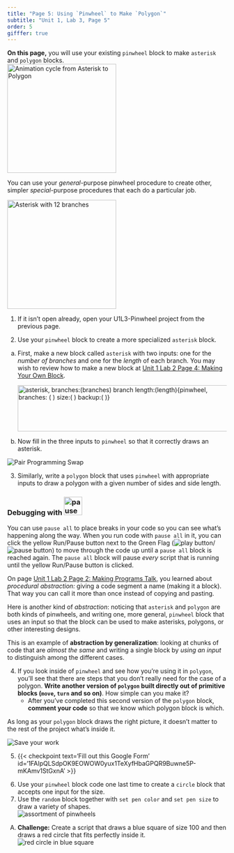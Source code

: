 ```yaml
---
title: "Page 5: Using `Pinwheel` to Make `Polygon`"
subtitle: "Unit 1, Lab 3, Page 5"
order: 5
gifffer: true
---
```


::: learn
**On this page,** you will use your existing `pinwheel` block to make `asterisk` and `polygon` blocks.<br /> <img src="/img/1-introduction/Blockswith-Inputs_img/asteriskpolygonCycle.gif" title="Animation cycle from Asterisk to Polygon" alt="Animation cycle from Asterisk to Polygon" class="ms-4" height="250"/>
:::

You can use your <em>general</em>-purpose pinwheel procedure to create other, simpler <em>special</em>-purpose procedures that each do a particular job.

::: forYouToDo
<img src="/img/1-introduction/asterisk-new.png" title="Asterisk with 12 branches" alt="Asterisk with 12 branches" class="float-end" height="250"/>

(@) If it isn't open already, open your U1L3-Pinwheel project from the previous page.

(@) Use your `pinwheel` block to create a more specialized `asterisk` block.

<ol type="a" class="ms-4">
<li>First, make a new block called `asterisk` with two inputs: one for the <var>number of branches</var> and one for the <var>length</var> of each branch. You may wish to review how to make a new block at <a href="/unit-1/lab-2/4-making-a-new-block.html" title="Unit 1 Lab 2 Page 4: Making Your Own Block">Unit 1 Lab 2 Page 4: Making Your Own Block</a>.</li>

<img src="/img/1-introduction/asterisk-using-pinwheel.png" title="asterisk, branches:(branches) branch length:(length){pinwheel, branches: ( ) size:( ) backup:( )}" alt="asterisk, branches:(branches) branch length:(length){pinwheel, branches: ( ) size:( ) backup:( )}" width="507" height="106"/>

<li>Now fill in the three inputs to `pinwheel` so that it correctly draws an asterisk.</li>
</ol>

<img src="/img/icons/pair-programming-swap.png" title="Pair Programming Swap" alt="Pair Programming Swap" class="inline"/>

(@) Similarly, write a `polygon` block that uses `pinwheel` with appropriate inputs to draw a polygon with a given number of sides and side length.<br />

</ol>

::: takeNote
### **Debugging with <img src="/img/2-complexity/Debugging/pause-all-block.png" title="pause all" alt="pause all" height="42"/>**

You can use `pause all` to place breaks in your code so you can see what's happening along the way. When you run code with `pause all` in it, you can click the yellow Run/Pause button next to the Green Flag (<img src="/img/sys/play-button.png" title="play button" alt="play button"/>/<img src="/img/1-introduction/pause_button.png" title="pause button" alt="pause button"/>) to move through the code up until a `pause all` block is reached again. The `pause all` block will pause <em>every</em> script that is running until the yellow Run/Pause button is clicked.
:::
:::

::: takeNote
::: sidenoteBig

On page <a href="/unit-1/lab-2/2-gossip.html" title="Unit 1 Lab 2 Page 2: Making Programs Talk">Unit 1 Lab 2 Page 2: Making Programs Talk</a>, you learned about <em>procedural abstraction:</em> giving a code segment a name (making it a block). That way you can call it more than once instead of copying and pasting.

:::

Here is another kind of <em>abstraction</em>: noticing that `asterisk` and `polygon` are both kinds of pinwheels, and writing one, more general, `pinwheel` block that uses an input so that the block can be used to make asterisks, polygons, or other interesting designs.

This is an example of **abstraction by generalization**: looking at chunks of code that are <em>almost the same</em> and writing a single block by <em>using an input</em> to distinguish among the different cases.
:::

::: forYouToDo

(@) If you look inside of `pinwheel` and see how you're using it in `polygon`, you'll see that there are steps that you don't really need for the case of a polygon. **Write another version of `polygon` built directly out of primitive blocks (`move`, `turn` and so on)**. How simple can you make it?
    - After you've completed this second version of the `polygon` block, **comment your code** so that we know which polygon block is which.

::: takeNote

As long as your `polygon` block draws the right picture, it doesn't matter to the rest of the project what's inside it.

:::

<img src="/img/icons/save-now.png" title="Save your work" alt="Save your work" class="inline"/>

(@) {{< checkpoint text='Fill out this Google Form' id='1FAIpQLSdpOK9EOWOW0yux1TeXyfHbaGPQR9Buwne5P-mKAmv1StGxnA' >}}

:::

::: ifTime

(@) Use your `pinwheel` block code one last time to create a `circle` block that accepts one input for the size.</li>

(@) Use the `random` block together with `set pen color` and `set pen size` to draw a variety of shapes.<br /> <img src="/img/1-introduction/assorted-pinwheels.png" title="assortment of pinwheels" alt="assortment of pinwheels" class="ms-4"/>

:::

::: takeItFurther
<ol type="A">

<li>**Challenge:** Create a script that draws a blue square of size 100 and then draws a red circle that fits perfectly inside it.<br /> <img src="/img/1-introduction/red-circle-in-blue-square.png" title="red circle in blue square" alt="red circle in blue square" class="ms-4"/><br /></li>

</ol>
:::
